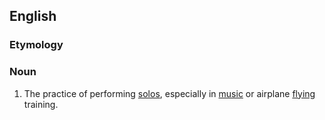 ==English==

===Etymology===
{{suffix|en|solo|ism}}

===Noun===
{{en-noun|-|s}}

# {{lb|en|colloquial}} The practice of performing [[solo]]s, especially in [[music]] or airplane [[flying]] training.